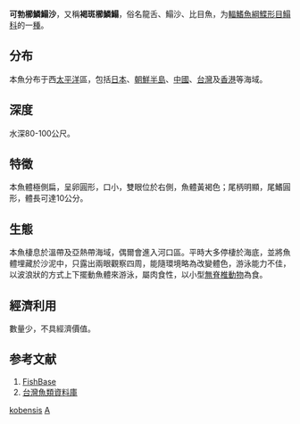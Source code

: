 {{Speciesbox 
| taxon = Aseraggodes kobensis
| authority = [[Steindachner|Steindachner]], 1896
| status = NE
| status_system = IUCN3.1
| synonyms = *''Solea kobensis, Steindachner, 1896''
}}

'''可勃櫛鱗鰨沙'''，又稱'''褐斑櫛鱗鰨'''，俗名龍舌、鰨沙、比目魚，为[[輻鰭魚綱|輻鰭魚綱]][[鰈形目|鰈形目]][[鰨科|鰨科]]的一[[種|種]]。

==分布==
本魚分布于西[[太平洋|太平洋]]區，包括[[日本|日本]]、[[朝鮮半島|朝鮮半島]]、[[中國|中國]]、[[台灣|台灣]]及[[香港|香港]]等海域。

==深度==
水深80-100公尺。

==特徵==
本魚體極側扁，呈卵圓形，口小，雙眼位於右側，魚體黃褐色；尾柄明顯，尾鰭圓形，體長可達10公分。

==生態==
本魚棲息於溫帶及亞熱帶海域，偶爾會進入河口區。平時大多停棲於海底，並將魚體埋藏於沙泥中，只露出兩眼觀察四周，能隨環境略為改變體色，游泳能力不佳，以波浪狀的方式上下擺動魚體來游泳，屬肉食性，以小型[[無脊椎動物|無脊椎動物]]為食。

==經濟利用==
數量少，不具經濟價值。

== 参考文献 ==
#[https://web.archive.org/web/20131126121555/http://fishbase.sinica.edu.tw/ FishBase]
#[http://fishdb.sinica.edu.tw/ 台灣魚類資料庫]{{Wayback|url=http://fishdb.sinica.edu.tw/ |date=20160304193340 }}
{{Taxonbar}}

[[Category:栉鳞鳎属|kobensis]]
[[Category:1896年描述的魚類|A]]